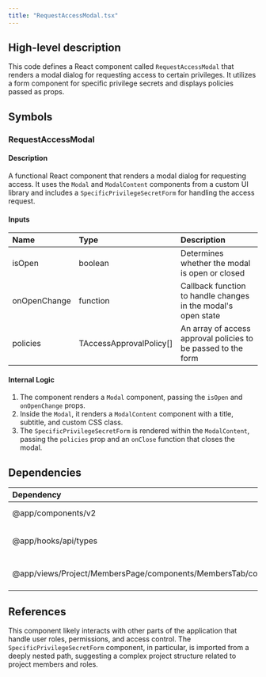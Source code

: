 ```yaml
---
title: "RequestAccessModal.tsx"
---
```


## High-level description
This code defines a React component called `RequestAccessModal` that renders a modal dialog for requesting access to certain privileges. It utilizes a form component for specific privilege secrets and displays policies passed as props.

## Symbols

### RequestAccessModal
#### Description
A functional React component that renders a modal dialog for requesting access. It uses the `Modal` and `ModalContent` components from a custom UI library and includes a `SpecificPrivilegeSecretForm` for handling the access request.

#### Inputs
| Name | Type | Description |
|:-----|:-----|:------------|
| isOpen | boolean | Determines whether the modal is open or closed |
| onOpenChange | function | Callback function to handle changes in the modal's open state |
| policies | TAccessApprovalPolicy[] | An array of access approval policies to be passed to the form |

#### Internal Logic
1. The component renders a `Modal` component, passing the `isOpen` and `onOpenChange` props.
2. Inside the `Modal`, it renders a `ModalContent` component with a title, subtitle, and custom CSS class.
3. The `SpecificPrivilegeSecretForm` is rendered within the `ModalContent`, passing the `policies` prop and an `onClose` function that closes the modal.

## Dependencies
| Dependency | Purpose |
|:-----------|:--------|
| @app/components/v2 | Provides the Modal and ModalContent components |
| @app/hooks/api/types | Provides the TAccessApprovalPolicy type |
| @app/views/Project/MembersPage/components/MembersTab/components/MemberRoleForm/SpecificPrivilegeSection | Provides the SpecificPrivilegeSecretForm component |

## References
This component likely interacts with other parts of the application that handle user roles, permissions, and access control. The `SpecificPrivilegeSecretForm` component, in particular, is imported from a deeply nested path, suggesting a complex project structure related to project members and roles.
